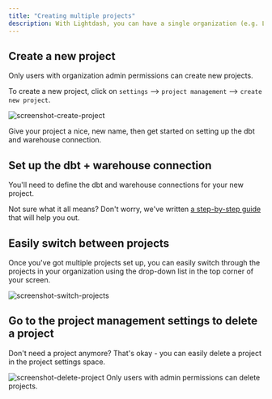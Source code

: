 ```yaml
---
title: "Creating multiple projects"
description: With Lightdash, you can have a single organization (e.g. Lightdash), and multiple projects within that organization (e.g. Production, Jaffle Shop, etc.)
---
```


## Create a new project

<Info>
Only users with organization admin permissions can create new projects.
</Info>

To create a new project, click on `settings` \--> `project management` \--> `create new project`.

<Frame>
  <img src="/images/guides/screenshot-create-project-bb782e0d6a4ae16ab0383e7b500e5b76.png" alt="screenshot-create-project"/>
</Frame>

Give your project a nice, new name, then get started on setting up the dbt and warehouse connection.

## Set up the dbt + warehouse connection

You'll need to define the dbt and warehouse connections for your new project.

Not sure what it all means? Don't worry, we've written [a step-by-step guide](/get-started/setup-lightdash/connect-project) that will help you out.

## Easily switch between projects

Once you've got multiple projects set up, you can easily switch through the projects in your organization using the drop-down list in the top corner of your screen.

<Frame>
  <img src="/images/guides/screenshot-switch-projects-15e4afbb6766590a963a40d8e0b47f2e.png" alt="screenshot-switch-projects"/>
</Frame>

## Go to the project management settings to delete a project

Don't need a project anymore? That's okay - you can easily delete a project in the project settings space.

<Frame>
  <img src="/images/guides/screenshot-delete-project-b6197abe202f18202f39aa9a4f1e1bf4.png" alt="screenshot-delete-project"/>
</Frame>

<Info>
Only users with admin permissions can delete projects.
</Info>
